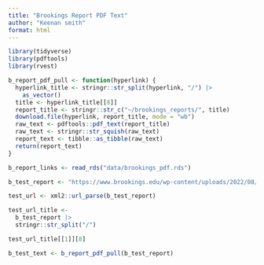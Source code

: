 ```yaml
---
title: "Brookings Report PDF Text"
author: "Keenan smith"
format: html
---
```


```r
library(tidyverse)
library(pdftools)
library(rvest)
```

```r
b_report_pdf_pull <- function(hyperlink) {
  hyperlink_title <- stringr::str_split(hyperlink, "/") |>
    as_vector()
  title <- hyperlink_title[[8]]
  report_title <- stringr::str_c("~/brookings_reports/", title)
  download.file(hyperlink, report_title, mode = "wb")
  raw_text <- pdftools::pdf_text(report_title)
  raw_text <- stringr::str_squish(raw_text)
  report_text <- tibble::as_tibble(raw_text)
  return(report_text)
}
```

```r
b_report_links <- read_rds("data/brookings_pdf.rds")
```


```r
b_test_report <- "https://www.brookings.edu/wp-content/uploads/2022/08/LTRC_ChinaSupplyChain.pdf"

test_url <- xml2::url_parse(b_test_report)

test_url_title <-
  b_test_report |>
  stringr::str_split("/")

test_url_title[[1]][8]
```

```r
b_test_text <- b_report_pdf_pull(b_test_report)
```

